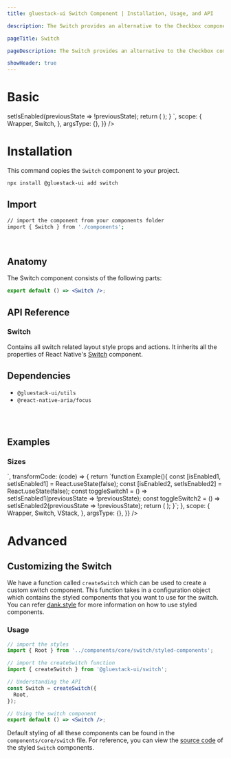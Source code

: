 ```yaml
---
title: gluestack-ui Switch Component | Installation, Usage, and API

description: The Switch provides an alternative to the Checkbox component. It also allows a user to switch between enabled or disabled states.

pageTitle: Switch

pageDescription: The Switch provides an alternative to the Checkbox component. It also allows a user to switch between enabled or disabled states.

showHeader: true
---
```



<Meta title="components/Forms/Switch" />



# Basic

<AppProvider>
  <CodePreview
    showComponentRenderer={true}
    showArgsController={false}
    metaData={{
      code: `
function Example(){
  const [isEnabled, setIsEnabled] = React.useState(false);
  const toggleSwitch = () => setIsEnabled(previousState => !previousState);
  return (
    <Switch
      onValueChange={toggleSwitch}
      value={isEnabled}
    />
  );
}
`,
      scope: {
        Wrapper,
        Switch,
      },
      argsType: {},
    }}
  />
</AppProvider>
<br />

# Installation

This command copies the `Switch` component to your project.

```bash
npx install @gluestack-ui add switch
```

## Import

```bash
// import the component from your components folder
import { Switch } from './components';
```

<br />

## Anatomy

The Switch component consists of the following parts:

```jsx
export default () => <Switch />;
```

## API Reference

### Switch

Contains all switch related layout style props and actions.
It inherits all the properties of React Native's [Switch](https://reactnative.dev/docs/switch#props) component.

## Dependencies

- `@gluestack-ui/utils`
- `@react-native-aria/focus`

<br />
<br />

## Examples

### Sizes

<AppProvider>
  <CodePreview
    showComponentRenderer={true}
    showArgsController={false}
    metaData={{
      code: `
<VStack space="md">
  <Switch size="sm" />
  <Switch size="lg" />
</VStack>
`,
      transformCode: (code) => {
        return `function Example(){
  const [isEnabled1, setIsEnabled1] = React.useState(false);
  const [isEnabled2, setIsEnabled2] = React.useState(false);
  const toggleSwitch1 = () => setIsEnabled1(previousState => !previousState);
  const toggleSwitch2 = () => setIsEnabled2(previousState => !previousState);
  return (
<VStack space="md">
    <Switch
      onValueChange={toggleSwitch1}
      value={isEnabled1}
      size="sm" 
    />
    <Switch
      onValueChange={toggleSwitch2}
      value={isEnabled2}
      size="lg" 
    />
</VStack>
  );
}`;
      },
      scope: {
        Wrapper,
        Switch,
        VStack,
      },
      argsType: {},
    }}
  />
</AppProvider>

# Advanced

## Customizing the Switch

We have a function called `createSwitch` which can be used to create a custom switch component. This function takes in a configuration object which contains the styled components that you want to use for the switch. You can refer [dank.style](https://dank.style/) for more information on how to use styled components.

### Usage

```jsx
// import the styles
import { Root } from '../components/core/switch/styled-components';

// import the createSwitch function
import { createSwitch } from '@gluestack-ui/switch';

// Understanding the API
const Switch = createSwitch({
  Root,
});

// Using the switch component
export default () => <Switch />;
```

Default styling of all these components can be found in the `components/core/switch` file. For reference, you can view the [source code](https://github.com/gluestack/gluestack-ui/blob/development/example/storybook/src/components/Switch/index.tsx) of the styled `Switch` components.
